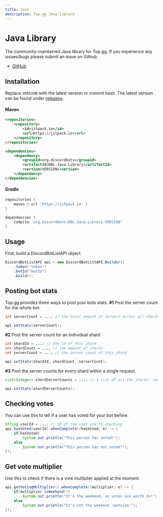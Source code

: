 ```yaml
---
title: Java
description: Top.gg Java library
---
```


# Java Library

The community-maintained Java library for Top.gg. If you experience any issues/bugs please submit an issue on Github.

- [GitHub](https://github.com/top-gg/Java-SDK)

## Installation

Replace `VERSION` with the latest version or commit hash. The latest version can be found under [releases](https://github.com/top-gg/java-sdk/releases).

#### Maven

```xml
<repositories>
    <repository>
        <id>jitpack.io</id>
        <url>https://jitpack.io</url>
    </repository>
</repositories>
```

```xml
<dependencies>
    <dependency>
        <groupId>org.discordbots</groupId>
        <artifactId>DBL-Java-Library</artifactId>
        <version>VERSION</version>
    </dependency>
</dependencies>
```

#### Gradle

```gradle
repositories {
    maven { url 'https://jitpack.io' }
}
```

```gradle
dependencies {
    compile 'org.discordbots:DBL-Java-Library:VERSION'
}
```

## Usage

First, build a DiscordBotListAPI object.

```java
DiscordBotListAPI api = new DiscordBotListAPI.Builder()
	.token("token")
	.botId("botId")
	.build();
```

## Posting bot stats

Top.gg provides three ways to post your bots stats.
**#1** Post the server count for the whole bot.

```java
int serverCount = ...; // the total amount of servers across all shards

api.setStats(serverCount);
```

**#2** Post the server count for an individual shard

```java
int shardId = ...; // the id of this shard
int shardCount = ...; // the amount of shards
int serverCount = ...; // the server count of this shard

api.setStats(shardId, shardCount, serverCount);
```

**#3** Post the server counts for every shard within a single request.

```java
List<Integer> shardServerCounts = ...; // a list of all the shards' server counts

api.setStats(shardServerCounts);
```

## Checking votes

You can use this to tell if a user has voted for your bot before.

```java
String userId = ...; // ID of the user you're checking
api.hasVoted(userId).whenComplete((hasVoted, e) -> {
	if(hasVoted)
		System.out.println("This person has voted!");
	else
		System.out.println("This person has not voted!");
});
```

## Get vote multiplier

Use this to check if there is a vote multiplier applied at the moment.

```java
api.getVotingMultiplier().whenComplete((multiplier, e) -> {
	if(multiplier.isWeekend())
		System.out.println("It's the weekend, so votes are worth 2x!");
	else
		System.out.println("It's not the weekend :pensive:");
});
```
